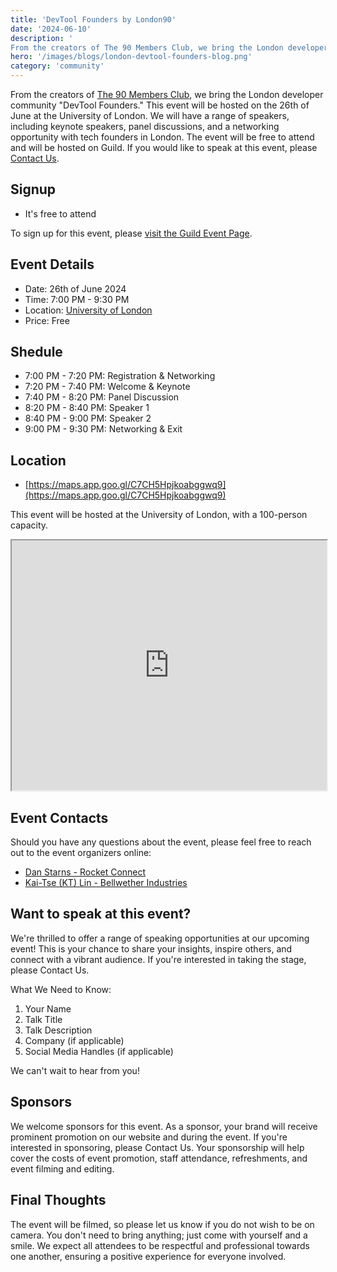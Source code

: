 ```yaml
---
title: 'DevTool Founders by London90'
date: '2024-06-10'
description: '
From the creators of The 90 Members Club, we bring the London developer community "DevTool Founders." This event will be hosted on the 26th of June at the University of London. We will have a range of speakers, including keynote speakers, panel discussions, and a networking opportunity with tech founders in London'
hero: '/images/blogs/london-devtool-founders-blog.png'
category: 'community'
---
```


From the creators of [The 90 Members Club](https://www.linkedin.com/company/the-90/), we bring the London developer community "DevTool Founders." This event will be hosted on the 26th of June at the University of London. We will have a range of speakers, including keynote speakers, panel discussions, and a networking opportunity with tech founders in London. The event will be free to attend and will be hosted on Guild. If you would like to speak at this event, please [Contact Us](https://www.rconnect.tech/contact).

## Signup
- It's free to attend

To sign up for this event, please [visit the Guild Event Page](https://guild.host/events/devtool-founders-by-tbsq0p).

## Event Details
- Date: 26th of June 2024
- Time: 7:00 PM - 9:30 PM
- Location: [University of London](https://maps.app.goo.gl/C7CH5Hpjkoabggwq9)
- Price: Free

## Shedule
- 7:00 PM - 7:20 PM: Registration & Networking
- 7:20 PM - 7:40 PM: Welcome & Keynote
- 7:40 PM - 8:20 PM: Panel Discussion
- 8:20 PM - 8:40 PM: Speaker 1
- 8:40 PM - 9:00 PM: Speaker 2
- 9:00 PM - 9:30 PM: Networking & Exit

## Location

- [https://maps.app.goo.gl/C7CH5Hpjkoabggwq9](https://maps.app.goo.gl/C7CH5Hpjkoabggwq9)

This event will be hosted at the University of London, with a 100-person capacity.

<iframe width="100%" height="400" src="https://www.google.com/maps/embed?pb=!1m14!1m8!1m3!1d2482.528085537154!2d-0.127854!3d51.5218733!3m2!1i1024!2i768!4f13.1!3m3!1m2!1s0x48761b31d1df7673%3A0xa0feb1e70975ae4b!2s26%20Russell%20Sq%2C%20London%20WC1B%205DT!5e0!3m2!1sen!2suk!4v1718014579210!5m2!1sen!2suk"  loading="lazy"></iframe>

## Event Contacts
Should you have any questions about the event, please feel free to reach out to the event organizers online:

- [Dan Starns - Rocket Connect](https://x.com/dan_starns)
- [Kai-Tse (KT) Lin - Bellwether Industries](https://www.linkedin.com/in/kai-tse-lin/)

## Want to speak at this event?
We're thrilled to offer a range of speaking opportunities at our upcoming event! This is your chance to share your insights, inspire others, and connect with a vibrant audience. If you're interested in taking the stage, please Contact Us.

What We Need to Know:

1. Your Name
2. Talk Title
3. Talk Description
4. Company (if applicable)
5. Social Media Handles (if applicable)

We can't wait to hear from you!

## Sponsors

We welcome sponsors for this event. As a sponsor, your brand will receive prominent promotion on our website and during the event. If you're interested in sponsoring, please Contact Us. Your sponsorship will help cover the costs of event promotion, staff attendance, refreshments, and event filming and editing.

## Final Thoughts
The event will be filmed, so please let us know if you do not wish to be on camera. You don't need to bring anything; just come with yourself and a smile. We expect all attendees to be respectful and professional towards one another, ensuring a positive experience for everyone involved.